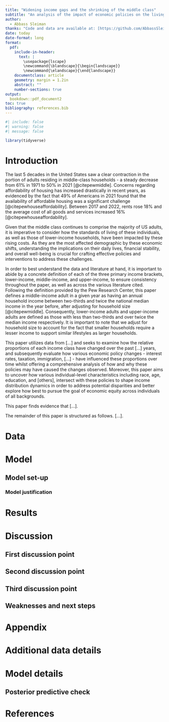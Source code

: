 ```yaml
---
title: "Widening income gaps and the shrinking of the middle class"
subtitle: "An analysis of the impact of economic policies on the living standards of middle and lower-income households amidst rising costs and affordability challenges."
author: 
  - Abbass Sleiman
thanks: "Code and data are available at: [https://github.com/AbbassSleiman/US-Middle-Class](https://github.com/AbbassSleiman/US-Middle-Class)."
date: today
date-format: long
format: 
  pdf: 
    include-in-header: 
      text: |
        \usepackage{lscape}
        \newcommand{\blandscape}{\begin{landscape}}
        \newcommand{\elandscape}{\end{landscape}}
    documentclass: article
    geometry: margin = 1.2in
    abstract: ""
    number-sections: true
output: 
  bookdown::pdf_document2
toc: true
bibliography: references.bib
---
```


```r
#| include: false
#| warning: false
#| message: false

library(tidyverse)
```


# Introduction

The last 5 decades in the United States saw a clear contraction in the portion of adults residing in middle-class households - a steady decrease from 61% in 1971 to 50% in 2021 [@citepewmiddle]. Concerns regarding affordability of housing has increased drastically in recent years, as evidenced by the fact that 49% of Americans in 2021 found that the availability of affordable housing was a significant challenge [@citepewhouseaffordability]. Between 2017 and 2022, rents rose 18% and the average cost of all goods and services increased 16% [@citepewhouseaffordability]. 

Given that the middle class continues to comprise the majority of US adults, it is imperative to consider how the standards of living of these individuals, as well as those of lower-income households, have been impacted by these rising costs. As they are the most affected demographic by these economic shifts, understanding the implications on their daily lives, financial stability, and overall well-being is crucial for crafting effective policies and interventions to address these challenges.

In order to best understand the data and literature at hand, it is important to abide by a concrete definition of each of the three primary income brackets, lower-income, middle-income, and upper-income, to ensure consistency throughout the paper, as well as across the various literature cited. Following the definition provided by the Pew Research Center, this paper defines a middle-income adult in a given year as having an annual household income between two-thirds and twice the national median income in the year before, after adjusting for household size [@citepewmiddle]. Consequently, lower-income adults and upper-income adults are defined as those with less than two-thirds and over twice the median income respectively. It is important to note that we adjust for household size to account for the fact that smaller households require a lesser income to support similar lifestyles as larger households.

This paper utilizes data from [...] and seeks to examine how the relative proportions of each income class have changed over the past [...] years, and subsequently evaluate how various economic policy changes - interest rates, taxation, immigration, [...] - have influenced these proportions over time whilst offering a comprehensive analysis of how and why these policies may have caused the changes observed. Moreover, this paper aims to uncover how various individual-level characteristics including race, age, education, and [others], intersect with these policies to shape income distribution dynamics in order to address potential disparities and better explore how best to pursue the goal of economic equity across individuals of all
backgrounds.

This paper finds evidence that [...].

The remainder of this paper is structured as follows. [...].

# Data {#sec-data}


# Model


## Model set-up



### Model justification



# Results



# Discussion

## First discussion point {#sec-first-point}

## Second discussion point

## Third discussion point

## Weaknesses and next steps

\newpage

\appendix

# Appendix {-}


# Additional data details

# Model details {#sec-model-details}

## Posterior predictive check



\newpage


# References


